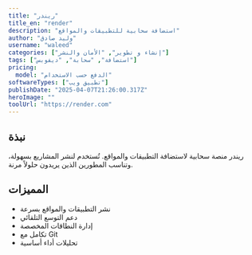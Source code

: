 ---
title: "ريندر"
title_en: "render"
description: "استضافة سحابية للتطبيقات والمواقع"
author: "وليد صادق"
username: "waleed"
categories: ["إنشاء و تطوير", "الأمان والنشر"]
tags: ["استضافة", "سحابة", "ديفوبس"]
pricing:
  model: "الدفع حسب الاستخدام"
softwareTypes: ["تطبيق ويب"]
publishDate: "2025-04-07T21:26:00.317Z"
heroImage: ""
toolUrl: "https://render.com"
---
## نبذة
ريندر منصة سحابية لاستضافة التطبيقات والمواقع. تُستخدم لنشر المشاريع بسهولة، وتناسب المطورين الذين يريدون حلولاً مرنة.

## المميزات
- نشر التطبيقات والمواقع بسرعة
- دعم التوسع التلقائي
- إدارة النطاقات المخصصة
- تكامل مع Git
- تحليلات أداء أساسية